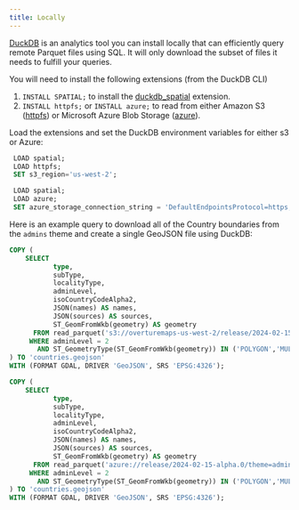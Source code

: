 ```yaml
---
title: Locally 
---
```



[DuckDB](https://duckdb.org/) is an analytics tool you can install locally that can efficiently query remote Parquet files using SQL. It will only download the subset of files it needs to fulfill your queries.

You will need to install the following extensions (from the DuckDB CLI)
1. `INSTALL SPATIAL;` to install the [duckdb_spatial](https://github.com/duckdblabs/duckdb_spatial) extension.
2. `INSTALL httpfs;` or `INSTALL azure;` to read from either Amazon S3 ([httpfs](https://duckdb.org/docs/guides/import/s3_import.html)) or Microsoft Azure Blob Storage ([azure](https://duckdb.org/docs/extensions/azure)).

Load the extensions and set the DuckDB environment variables for either s3 or Azure:

<Tabs queryString="duckdb-setup" >
<TabItem value="s3" label="Amazon S3" default>

```sql
 LOAD spatial;
 LOAD httpfs;
 SET s3_region='us-west-2';
```
</TabItem>
<TabItem value="azure" label="Azure" default>

```sql
 LOAD spatial;
 LOAD azure;
 SET azure_storage_connection_string = 'DefaultEndpointsProtocol=https;AccountName=overturemapswestus2;AccountKey=;EndpointSuffix=core.windows.net';
```
</TabItem>
</Tabs>

Here is an example query to download all of the Country boundaries from the `admins` theme and create a single GeoJSON file using DuckDB:

<Tabs queryString="duckdb-setup" >
<TabItem value="s3" label="Amazon S3" default>

```sql
COPY (
    SELECT
           type,
           subType,
           localityType,
           adminLevel,
           isoCountryCodeAlpha2,
           JSON(names) AS names,
           JSON(sources) AS sources,
           ST_GeomFromWkb(geometry) AS geometry
      FROM read_parquet('s3://overturemaps-us-west-2/release/2024-02-15-alpha.0/theme=admins/type=*/*', filename=true, hive_partitioning=1)
     WHERE adminLevel = 2
       AND ST_GeometryType(ST_GeomFromWkb(geometry)) IN ('POLYGON','MULTIPOLYGON')
) TO 'countries.geojson'
WITH (FORMAT GDAL, DRIVER 'GeoJSON', SRS 'EPSG:4326');
```

</TabItem>
<TabItem value="azure" label="Azure" default>

```sql
COPY (
    SELECT
           type,
           subType,
           localityType,
           adminLevel,
           isoCountryCodeAlpha2,
           JSON(names) AS names,
           JSON(sources) AS sources,
           ST_GeomFromWkb(geometry) AS geometry
      FROM read_parquet('azure://release/2024-02-15-alpha.0/theme=admins/type=*/*', filename=true, hive_partitioning=1)
     WHERE adminLevel = 2
       AND ST_GeometryType(ST_GeomFromWkb(geometry)) IN ('POLYGON','MULTIPOLYGON')
) TO 'countries.geojson'
WITH (FORMAT GDAL, DRIVER 'GeoJSON', SRS 'EPSG:4326');
```
</TabItem>
</Tabs>
